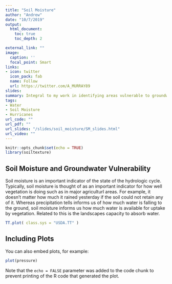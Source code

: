 ```yaml
---
title: "Soil Moisture"
author: "Andrew"
date: "10/7/2019"
output:
  html_document:
    toc: true
    toc_depth: 2

external_link: ""
image:
  caption: ''
  focal_point: Smart
links:
- icon: twitter
  icon_pack: fab
  name: Follow
  url: https://twitter.com/A_MURRAY89
slides: 
summary: Integral to my work in identifying areas vulnerable to groundwater contamination following extreme precipitation events.
tags:
- Water
- Soil Moisture
- Hurricanes
url_code: ""
url_pdf: ""
url_slides: "/slides/soil_moisture/SM_slides.html"
url_video: ""
---
```



```r
knitr::opts_chunk$set(echo = TRUE)
library(soiltexture)
```

## Soil Moisture and Groundwater Vulnerability

Soil moisture is an important indicator of the state of the hydrologic cycle. Typically, soil moisture is thought of as an important indicator for how well vegetation is doing such as in major agriculturl areas. For example, it doesn't matter how much it rained yesterday if the soil could not retain any of it. Whereas precipitation tells informs us of how much water is falling to the ground, soil moisture informs us how much water is available for uptake by vegetation. Related to this is the landscapes capacity to absorb water. 

```r
TT.plot( class.sys = "USDA.TT" )

```

## Including Plots

You can also embed plots, for example:

```r
plot(pressure)
```

Note that the `echo = FALSE` parameter was added to the code chunk to prevent printing of the R code that generated the plot.
